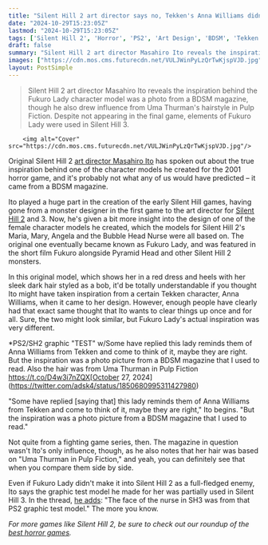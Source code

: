 ```yaml
---
title: "Silent Hill 2 art director says no, Tekken's Anna Williams didn't inspire the appearance of Fukuro Lady, it was a 'picture from a BDSM magazine that I used to read'"
date: "2024-10-29T15:23:05Z"
lastmod: "2024-10-29T15:23:05Z"
tags: ['Silent Hill 2', 'Horror', 'PS2', 'Art Design', 'BDSM', 'Tekken', 'Uma Thurman', 'Pulp Fiction']
draft: false
summary: "Silent Hill 2 art director Masahiro Ito reveals the inspiration behind the Fukuro Lady character model was a photo from a BDSM magazine, though he also drew influence from Uma Thurman's hairstyle in Pulp Fiction. Despite not appearing in the final game, elements of Fukuro Lady were used in Silent Hill 3."
images: ["https://cdn.mos.cms.futurecdn.net/VULJWinPyLzQrTwKjspVJD.jpg"]
layout: PostSimple
---
```

> Silent Hill 2 art director Masahiro Ito reveals the inspiration behind the Fukuro Lady character model was a photo from a BDSM magazine, though he also drew influence from Uma Thurman's hairstyle in Pulp Fiction. Despite not appearing in the final game, elements of Fukuro Lady were used in Silent Hill 3.


        <img alt="Cover" src="https://cdn.mos.cms.futurecdn.net/VULJWinPyLzQrTwKjspVJD.jpg"/>
        
Original Silent Hill 2 [<u>art director Masahiro Ito</u>](https://www.gamesradar.com/games/silent-hill/legendary-horror-dev-says-the-whole-time-he-was-making-silent-hill-1-2-3-and-a-cancelled-title-i-never-had-any-girlfriends-coz-i-had-no-time-for-it/) has spoken out about the true inspiration behind one of the character models he created for the 2001 horror game, and it's probably not what any of us would have predicted – it came from a BDSM magazine. 

Ito played a huge part in the creation of the early Silent Hill games, having gone from a monster designer in the first game to the art director for [<u>Silent Hill 2</u>](https://www.gamesradar.com/silent-hill-2/) and 3. Now, he's given a bit more insight into the design of one of the female character models he created, which the models for Silent Hill 2's Maria, Mary, Angela and the Bubble Head Nurse were all based on. The original one eventually became known as Fukuro Lady, and was featured in the short film Fukuro alongside Pyramid Head and other Silent Hill 2 monsters. 

In this original model, which shows her in a red dress and heels with her sleek dark hair styled as a bob, it'd be totally understandable if you thought Ito might have taken inspiration from a certain Tekken character, Anna Williams, when it came to her design. However, enough people have clearly had that exact same thought that Ito wants to clear things up once and for all. Sure, the two might look similar, but Fukuro Lady's actual inspiration was very different. 

*PS2/SH2 graphic "TEST" w/Some have replied this lady reminds them of Anna Williams from Tekken and come to think of it, maybe they are right. But the inspiration was a photo picture from a BDSM magazine that I used to read. Also the hair was from Uma Thurman in Pulp Fiction https://t.co/D4w3i7nZQX[October 27, 2024](https://twitter.com/adsk4/status/1850680995311427980)

"Some have replied [saying that] this lady reminds them of Anna Williams from Tekken and come to think of it, maybe they are right," Ito begins. "But the inspiration was a photo picture from a BDSM magazine that I used to read."

Not quite from a fighting game series, then. The magazine in question wasn't Ito's only influence, though, as he also notes that her hair was based on "Uma Thurman in Pulp Fiction," and yeah, you can definitely see that when you compare them side by side. 

Even if Fukuro Lady didn't make it into Silent Hill 2 as a full-fledged enemy, Ito says the graphic test model he made for her was partially used in Silent Hill 3. In the thread, [he adds](https://x.com/adsk4/status/1850683662616191346): "The face of the nurse in SH3 was from that PS2 graphic test model." The more you know.

*For more games like Silent Hill 2, be sure to check out our roundup of the *[<u><em>best horror games</em></u>](https://www.gamesradar.com/best-horror-games/)*.*
        